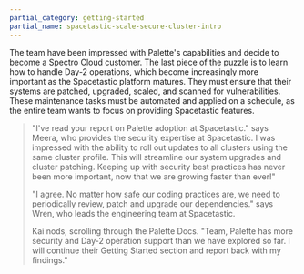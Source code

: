 ```yaml
---
partial_category: getting-started
partial_name: spacetastic-scale-secure-cluster-intro
---
```


The team have been impressed with Palette's capabilities and decide to become a Spectro Cloud customer. The last piece
of the puzzle is to learn how to handle Day-2 operations, which become increasingly more important as the Spacetastic
platform matures. They must ensure that their systems are patched, upgraded, scaled, and scanned for vulnerabilities.
These maintenance tasks must be automated and applied on a schedule, as the entire team wants to focus on providing
Spacetastic features.

> "I've read your report on Palette adoption at Spacetastic." says Meera, who provides the security expertise at
> Spacetastic. I was impressed with the ability to roll out updates to all clusters using the same cluster profile. This
> will streamline our system upgrades and cluster patching. Keeping up with security best practices has never been more
> important, now that we are growing faster than ever!"
>
> "I agree. No matter how safe our coding practices are, we need to periodically review, patch and upgrade our
> dependencies." says Wren, who leads the engineering team at Spacetastic.
>
> Kai nods, scrolling through the Palette Docs. "Team, Palette has more security and Day-2 operation support than we
> have explored so far. I will continue their Getting Started section and report back with my findings."